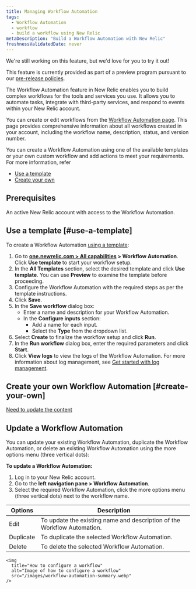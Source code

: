 ```yaml
---
title: Managing Workflow Automation
tags:
  - Workflow Automation
  - workflow
  - build a workflow using New Relic
metaDescription: "Build a Workflow Automation with New Relic"
freshnessValidatedDate: never
---
```


<Callout title="preview">
  We're still working on this feature, but we'd love for you to try it out!

  This feature is currently provided as part of a preview program pursuant to our [pre-release policies](/docs/licenses/license-information/referenced-policies/new-relic-pre-release-policy).
</Callout>

The Workflow Automation feature in New Relic enables you to build complex workflows for the tools and services you use. It allows you to automate tasks, integrate with third-party services, and respond to events within your New Relic account.

You can create or edit workflows from the [Workflow Automation page](https://onenr.io/0gR7XE8LXjo). This page provides comprehensive information about all workflows created in your account, including the workflow name, description, status, and version number.

You can create a Workflow Automation using one of the available templates or your own custom workflow and add actions to meet your requirements. For more information, refer

* [Use a template](#use-a-template)
* [Create your own](#create-your-own)

## Prerequisites

An active New Relic account with access to the Workflow Automation.

## Use a template [#use-a-template]

To create a Workflow Automation [using a template](/docs/workflow-automation/create-a-workflow-automation/use-a-template):

1. Go to **[one.newrelic.com > All capabilities](https://one.newrelic.com/all-capabilities) > Workflow Automation**. Click **Use template** to start your workflow setup.
2. In the **All Templates** section, select the desired template and click **Use template**. You can use **Preview** to examine the template before proceeding.
3. Configure the Workflow Automation with the required steps as per the template instructions.
4. Click **Save**.
5. In the **Save workflow** dialog box:
    * Enter a name and description for your Workflow Automation.
    * In the **Configure inputs** section:
      * Add a name for each input.
      * Select the **Type** from the dropdown list.
6. Select **Create** to finalize the workflow setup and click **Run**.
7. In the **Run workflow** dialog box, enter the required parameters and click **Start**.
8. Click **View logs** to view the logs of the Workflow Automation. For more information about log management, see [Get started with log management](/docs/logs/get-started/get-started-log-management).

## Create your own Workflow Automation [#create-your-own]

[Need to update the content](/docs/workflow-automation/create-a-workflow-automation/create-your-own)

## Update a Workflow Automation

You can update your existing Workflow Automation, duplicate the Workflow Automation, or delete an existing Workflow Automation using the more options menu (three vertical dots):

**To update a Workflow Automation:**

1. Log in to your New Relic account.
2. Go to the **left navigation pane > Workflow Automation**.
3. Select the required Workflow Automation, click the more options menu (three vertical dots) next to the workflow name.

<table>
   <thead>
      <tr>
         <th>Options</th>
         <th>Description</th>
      </tr>
   </thead>
   <tbody>
      <tr>
         <td>Edit</td>
         <td>To update the existing name and description of the Workflow Automation.</td>
      </tr>
      <tr>
         <td>Duplicate</td>
         <td>To duplicate the selected Workflow Automation.</td>
      </tr>
      <tr>
         <td>Delete</td>
         <td>To delete the selected Workflow Automation.</td>
      </tr>
   </tbody>
</table>

    <img
      title="How to configure a workflow"
      alt="Image of how to configure a workflow"
      src="/images/workflow-automation-summary.webp"
    />